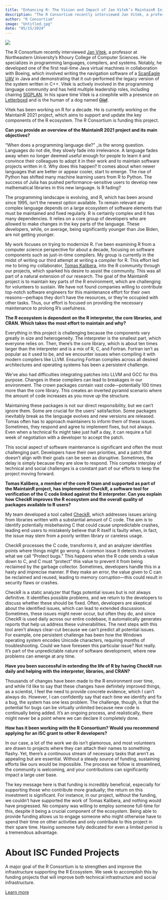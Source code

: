 ```yaml
---
title: "Enhancing R: The Vision and Impact of Jan Vitek’s MaintainR Initiative"
description: "The R Consortium recently interviewed Jan Vitek, a professor at Northeastern University’s Khoury College of Computer Sciences. He specializes in programming languages, compilers, and systems."
author: "R Consortium"
image: "Untitled.jpg"
date: "05/15/2024"
---
```


![](Untitled%20.jpg)


The R Consortium recently interviewed [Jan Vitek](http://janvitek.org/), a professor at Northeastern University’s Khoury College of Computer Sciences. He specializes in programming languages, compilers, and systems. Notably, he developed one of the first real-time Java virtual machines in collaboration with Boeing, which involved writing the navigation software of a [ScanEagle UAV](https://www.cs.purdue.edu/news/articles/2006/researchers-scaneagle.html) in Java and demonstrating that it out-performed the legacy version of the system written in C++. Vitek is actively involved in the programming language community and has held multiple leadership roles, including chairing [SIGPLAN](https://www.sigplan.org/). In his spare time Vitek is a cinephile with a presence on [Letterboxd](https://letterboxd.com/janvite/) and is the human of a dog named ~~[Olaf](https://www.instagram.com/olaf.pix/https://www.instagram.com/olaf.pix/)~~.

Vitek has been working on R for a decade. He is currently working on the MaintainR 2021 project, which aims to support and update the key components of the R ecosystem. The R Consortium is funding this project. 

**Can you provide an overview of the MaintainR 2021 project and its main objectives?**

“When does a programming language die?” _is the wrong question. Languages do not die, they slowly fade into irrelevance. A language fades away when no longer deemed useful enough for people to learn it and convince their colleagues to adopt it in their work and to maintain software projects written in it. Why does this happen? It comes about when newer languages that are better or appear cooler, start to emerge. The rise of Python has shifted many machine learning users from R to Python. The success of Julia has pushed performance-sensitive users to develop new mathematical libraries in this new language. Is R fading?


The programming landscape is evolving, and R, which has been around since 1995, isn’t the newest option available. To remain relevant any complex language depends on a large ecosystem of software elements that must be maintained and fixed regularly. R is certainly complex and it has many dependencies. It relies on a core group of developers who are allowed to make changes in the key parts of the language. These developers, while, on average, being significantly younger than Joe Biden, are not getting younger. 

My work focuses on trying to modernize R. I’ve been examining R from a computer science perspective for about a decade, focusing on software components such as just-in-time compilers. My group is currently in the midst of writing our third attempt at writing a compiler for R. This effort led me to bring my collaborator, [Tomas Kalibera](https://www.linkedin.com/in/kalibera/?originalSubdomain=cz), into the R community through our projects, which sparked his desire to assist the community. This was all part of a natural extension of our research. The goal of the MaintainR project is to maintain key parts of the R environment, which are challenging for volunteers to sustain. We have not found companies willing to contribute top-notch software engineers for this maintenance effort for their own reasons—perhaps they don’t have the resources, or they’re occupied with other tasks. Thus, our effort is focused on providing the necessary maintenance to prolong R’s usefulness.

**The R ecosystem is dependent on the R interpreter, the core libraries, and CRAN. Which takes the most effort to maintain and why?**

Everything in this project is challenging because the components vary greatly in size and heterogeneity. The interpreter is the smallest part, which everyone relies on. Then, there’s the core library, which is about ten times larger than the interpreter and is a mix of R, C, and Fortran. Fortran isn’t as popular as it used to be, and we encounter issues when compiling it with modern compilers like LLVM. Ensuring Fortran compiles across all desired architectures and operating systems has been a persistent challenge.

We’ve also had difficulties integrating patches into LLVM and GCC for this purpose. Changes in these compilers can lead to breakages in our environment. The crown packages contain vast code—potentially 100 times more than the core library. This creates an inverted pyramid scenario where the amount of code increases as you move up the structure.

Maintaining these packages is not our direct responsibility, but we can’t ignore them. Some are crucial for the users’ satisfaction. Some packages inevitably break as the language evolves and new versions are released. Tomas often has to approach maintainers to inform them of these issues. Sometimes, they respond and agree to implement fixes, but not always. Even when a technical fix might take just half a day, it can require a full week of negotiation with a developer to accept the patch.

This social aspect of software maintenance is significant and often the most challenging part. Developers have their own priorities, and a patch that doesn’t align with their goals can be seen as disruptive. Sometimes, the delay is simply because they are slow to respond. This complex interplay of technical and social challenges is a constant part of our efforts to keep the project moving forward.

**Tomas Kalibera, a member of the core R team and supported as part of the MaintainR project, has implemented CheckR, a software tool for verification of the C code linked against the R interpreter. Can you explain how CheckR improves the R ecosystem and  the overall quality of packages available to R users?**

My team developed a tool called [CheckR](https://github.com/poissonconsulting/checkr), which addresses issues arising from libraries written with a substantial amount of C code. The aim is to identify potentially misbehaving C that could cause unpredictable crashes, leading end users to mistakenly believe that R itself is faulty when, in fact, the issue may stem from a poorly written library or careless usage.

CheckR processes the C code, transforms it, and an analyzer identifies points where things might go wrong. A common issue it detects involves what we call “Protect bugs.” This happens when the R code sends a value down to C, and C must “protect” this value to prevent it from being reclaimed by the garbage collector. Sometimes, developers handle this in a hasty and imprecise manner. If they make an error, the value given to C can be reclaimed and reused, leading to memory corruption—this could result in security flaws or crashes.

CheckR is a static analyzer that flags potential issues but is not always definitive. It identifies possible problems, and we return to the developers to discuss whether these should be fixed. Often, developers are skeptical about the identified issues, which can lead to extended discussions. Sometimes, these issues might never occur, but often they do, and since CheckR is used daily across our entire codebase, it automatically generates reports that help us address these vulnerabilities.
The next steps with this tool aren’t always clear-cut because we can’t predict all potential issues. For example, one persistent challenge has been how the Windows operating system encodes Unicode characters, requiring months of troubleshooting. Could we have foreseen this particular issue? Not really. It’s part of the unpredictable nature of software development, where new problems can emerge at any time.

**Have you been successful in extending the life of R by having CheckR run daily and helping with the interpreter, libraries, and CRAN?**

Thousands of changes have been made to the R environment over time, and while I’d like to say that these changes have definitely improved things, as a scientist, I feel the need to provide concrete evidence, which I can’t always do. However, I can confidently say that each time we identify and fix a bug, the system has one less problem. The challenge, though, is that the potential for bugs can be virtually unlimited because new code is continually being added. It’s an ongoing process, and realistically, there might never be a point where we can declare it completely done.

**How has it been working with the R Consortium? Would you recommend applying for an ISC grant to other R developers?**

In our case, a lot of the work we do isn’t glamorous, and most volunteers are drawn to projects where they can attach their names to something flashy. Yet, there’s a continuous stream of necessary tasks that aren’t as appealing but are essential. Without a steady source of funding, sustaining efforts like ours would be impossible. The process we follow is streamlined, the community is welcoming, and your contributions can significantly impact a large user base.

The key message here is that funding is incredibly beneficial, especially for supporting those who contribute more gradually; the return on this investment is significant. For instance, in our project, without the funding, we couldn’t have supported the work of Tomas Kalibera, and nothing would have progressed. No company was willing to employ someone full-time for this, despite it being a crucial component of the ecosystem. Being able to provide funding allows us to engage someone who might otherwise have to spend their time on other activities and only contribute to this project in their spare time. Having someone fully dedicated for even a limited period is a tremendous advantage.


# **About ISC Funded Projects**

A major goal of the R Consortium is to strengthen and improve the infrastructure supporting the R Ecosystem. We seek to accomplish this by funding projects that will improve both technical infrastructure and social infrastructure.

[Learn more](https://www.r-consortium.org/all-projects/call-for-proposals)
